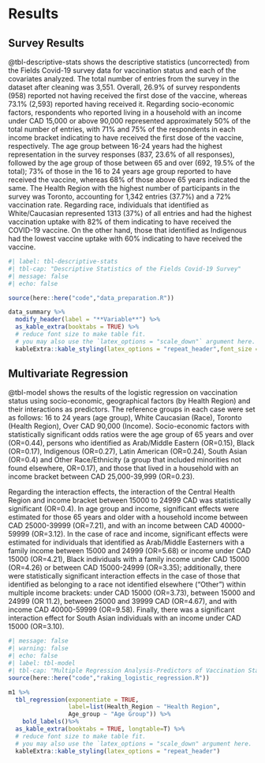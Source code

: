 # Results

## Survey Results

@tbl-descriptive-stats shows the descriptive statistics (uncorrected) from the Fields Covid-19 survey data for vaccination status and each of the covariates analyzed. The total number of entries from the survey in the dataset after cleaning was 3,551. Overall, 26.9\% of survey respondents (958) reported not having received the first dose of the vaccine, whereas 73.1\% (2,593) reported having received it. Regarding socio-economic factors, respondents who reported living in a household with an income under CAD 15,000 or above 90,000 represented approximately 50\% of the total number of entries, with 71\% and 75\% of the respondents in each income bracket indicating to have received the first dose of the vaccine, respectively. The age group between 16-24 years had the highest representation in the survey responses (837, 23.6\% of all responses), followed by the age group of those between 65 and over (692, 19.5\% of the total); 73\% of those in the 16 to 24 years age group reported to have received the vaccine, whereas 68\% of those above 65 years indicated the same. The Health Region with the highest number of participants in the survey was Toronto, accounting for 1,342 entries (37.7\%) and a 72\% vaccination rate. Regarding race, individuals that identified as White/Caucasian represented 1313 (37\%) of all entries and had the highest vaccination uptake with 82\% of them indicating to have received the COVID-19 vaccine. On the other hand, those that identified as Indigenous had the lowest vaccine uptake with 60\% indicating to have received the vaccine.


```r
#| label: tbl-descriptive-stats
#| tbl-cap: "Descriptive Statistics of the Fields Covid-19 Survey"
#| message: false
#| echo: false

source(here::here("code","data_preparation.R"))

data_summary %>%
  modify_header(label = "**Variable**") %>%
  as_kable_extra(booktabs = TRUE) %>%
  # reduce font size to make table fit. 
  # you may also use the `latex_options = "scale_down"` argument here.
  kableExtra::kable_styling(latex_options = "repeat_header",font_size = 9)

```

## Multivariate Regression

@tbl-model shows the results of the logistic regression on vaccination status using socio-economic, geographical factors (by Health Region) and their interactions as predictors. The reference groups in each case were set as follows: 16 to 24 years (age group), White Caucasian (Race), Toronto (Health Region), Over CAD 90,000 (Income). Socio-economic factors with statistically significant odds ratios were the age group of 65 years and over (OR=0.44), persons who identified as Arab/Middle Eastern (OR=0.15), Black (OR=0.17), Indigenous (OR=0.27), Latin American (OR=0.24), South Asian (OR=0.4) and Other Race/Ethnicity (a group that included minorities not found elsewhere, OR=0.17), and those that lived in a household with an income bracket between CAD 25,000-39,999 (OR=0.23).

Regarding the interaction effects, the interaction of the Central Health Region and income bracket between 15000 to 24999 CAD was statistically significant (OR=0.4). In age group and income, significant effects were estimated for those 65 years and older with a household income between CAD 25000-39999 (OR=7.21), and with an income between CAD 40000-59999 (OR=3.12). In the case of race and income, significant effects were estimated for individuals that identified as Arab/Middle Easterners with a family income between 15000 and 24999 (OR=5.68) or income under CAD 15000 (OR=4.21), Black individuals with a family income under CAD 15000 (OR=4.26) or between CAD 15000-24999 (OR=3.35); additionally, there were statistically significant interaction effects in the case of those that identified as belonging to a race not identified elsewhere ("Other") within multiple income brackets: under CAD 15000 (OR=3.73), between 15000 and 24999 (OR 11.2), between 25000 and 39999 CAD (OR=4.67), and with income CAD 40000-59999 (OR=9.58). Finally, there was a significant interaction effect for South Asian individuals with an income under CAD 15000 (OR=3.10).

```r
#| message: false
#| warning: false
#| echo: false
#| label: tbl-model
#| tbl-cap: "Multiple Regression Analysis-Predictors of Vaccination Status"
source(here::here("code","raking_logistic_regression.R"))

m1 %>%
  tbl_regression(exponentiate = TRUE,
                 label=list(Health_Region ~ "Health Region",
                 Age_group ~ "Age Group")) %>%
    bold_labels()%>%
  as_kable_extra(booktabs = TRUE, longtable=T) %>%
  # reduce font size to make table fit. 
  # you may also use the `latex_options = "scale_down" argument here.
  kableExtra::kable_styling(latex_options = "repeat_header")
```
